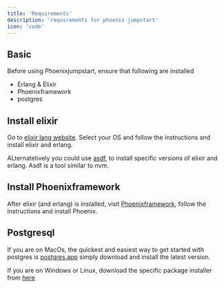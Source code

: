 ```yaml
---
title: 'Requirements'
description: 'requirements for phoenix jumpstart'
icon: 'code'
---
```


## Basic
Before using Phoenixjumpstart, ensure that following are installed
- Erlang & Elixir
- Phoenixframework
- postgres


## Install elixir
Go to [elixir lang website](https://elixir-lang.org/install.html). Select your 
OS and follow the instructions and install elixir and erlang.

ALternatetively you could use [asdf](https://github.com/asdf-vm/asdf), to install specific
versions of elixir and erlang. Asdf is a tool similar to nvm.


## Install Phoenixframework
After elixir (and erlang) is installed, visit [Phoenixframework](https://hexdocs.pm/phoenix/up_and_running.html), follow
the instructions and install Phoenix.


## Postgresql
If you are on MacOs, the quickest and easiest way to get started with postgres is [postgres.app](https://postgresapp.com)
simply download and install the latest version. 

If you are on Windows or Linux, download the specific package installer from [here](https://www.postgresql.org/download/)
